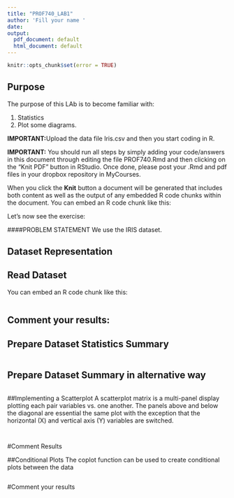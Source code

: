 ```yaml
---
title: "PROF740_LAB1"
author: 'Fill your name '
date: 
output:
  pdf_document: default
  html_document: default
---
```


```r
knitr::opts_chunk$set(error = TRUE)
```

## Purpose
The purpose of this LAb is to become familiar with:

1. Statistics
2. Plot some diagrams.

**IMPORTANT:**Upload the data file Iris.csv and then you start coding in R. 

**IMPORTANT:** You should run all steps by simply adding your code/answers in this document through editing the file PROF740.Rmd and then clicking on the "Knit PDF" button in RStudio.  Once done, please post your .Rmd and pdf files in your dropbox repository in MyCourses.

When you click the **Knit** button a document will be generated that includes both content as well as the output of any embedded R code chunks within the document. You can embed an R code chunk like this:

Let's now see the exercise:

####PROBLEM STATEMENT
We use the IRIS dataset. 


## Dataset Representation
## Read Dataset
You can embed an R code chunk like this:

```r

```

## Comment your results: 


## Prepare Dataset Statistics Summary

```r

```

## Prepare Dataset Summary in alternative way

```r

```

##Implementing a Scatterplot
A scatterplot matrix is a multi-panel display plotting each pair variables vs. one another. The panels above and below the diagonal are essential the same plot with the exception that the horizontal (X) and vertical axis (Y) variables are switched. 
 
```r

```

```r


```

#Comment Results




##Conditional Plots 
The coplot function can be used to create conditional plots between the data

```r

```

#Comment your results
 


